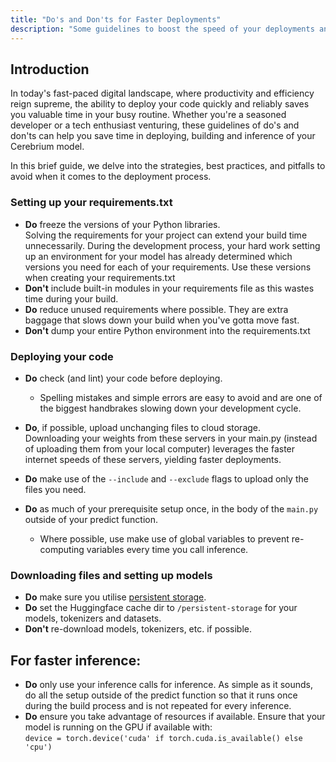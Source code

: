 ```yaml
---
title: "Do's and Don'ts for Faster Deployments"
description: "Some guidelines to boost the speed of your deployments and cold starts."
---
```


## Introduction

In today's fast-paced digital landscape, where productivity and efficiency reign supreme, the ability to deploy your code quickly and reliably saves you valuable time in your busy routine.
Whether you're a seasoned developer or a tech enthusiast venturing, these guidelines of do's and don'ts can help you save time in deploying, building and inference of your Cerebrium model.

In this brief guide, we delve into the strategies, best practices, and pitfalls to avoid when it comes to the deployment process.

### Setting up your requirements.txt

- **Do** freeze the versions of your Python libraries.  
  Solving the requirements for your project can extend your build time unnecessarily. During the development process, your hard work setting up an environment for your model has already determined which versions you need for each of your requirements. Use these versions when creating your requirements.txt
- **Don't** include built-in modules in your requirements file as this wastes time during your build.
- **Do** reduce unused requirements where possible. They are extra baggage that slows down your build when you've gotta move fast.
- **Don't** dump your entire Python environment into the requirements.txt

### Deploying your code

- **Do** check (and lint) your code before deploying.
  - Spelling mistakes and simple errors are easy to avoid and are one of the biggest handbrakes slowing down your development cycle.
- **Do**, if possible, upload unchanging files to cloud storage.  
   Downloading your weights from these servers in your main.py (instead of uploading them from your local computer) leverages the faster internet speeds of these servers, yielding faster deployments.

- **Do** make use of the `--include` and `--exclude` flags to upload only the files you need.

- **Do** as much of your prerequisite setup once, in the body of the `main.py` outside of your predict function.
  - Where possible, use make use of global variables to prevent re-computing variables every time you call inference.

### Downloading files and setting up models

- **Do** make sure you utilise [persistent storage](/cerebrium/cortex/advanced-functionality/persistent-storage).
- **Do** set the Huggingface cache dir to `/persistent-storage` for your models, tokenizers and datasets.
- **Don't** re-download models, tokenizers, etc. if possible.

## For faster inference:

- **Do** only use your inference calls for inference. As simple as it sounds, do all the setup outside of the predict function so that it runs once during the build process and is not repeated for every inference.
- **Do** ensure you take advantage of resources if available. Ensure that your model is running on the GPU if available with:  
  `device = torch.device('cuda' if torch.cuda.is_available() else 'cpu')`
